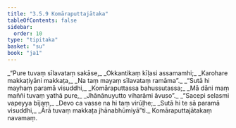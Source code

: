 ```yaml
---
title: "3.5.9 Komāraputtajātaka"
tableOfContents: false
sidebar:
  order: 10
type: "tipitaka"
basket: "su"
book: "ja1"
---
```



<DynamicBreadcrumb />

<Division number="145" book="ja1" bookNo="22" page="294">

<Paragraph number="870" type="verses" book="ja1">
_“Pure tuvaṃ sīlavataṃ sakāse,_  
_Okkantikaṃ kīḷasi assamamhi;_  
_Karohare makkaṭiyāni makkaṭa,_  
_Na taṃ mayaṃ sīlavataṃ ramāma”._  

</Paragraph>

</Division>
<Division number="146" book="ja1" bookNo="22" page="294">

<Paragraph number="871" type="verses" book="ja1">
_“Sutā hi mayhaṃ paramā visuddhi,_  
_Komāraputtassa bahussutassa;_  
_Mā dāni maṃ maññi tuvaṃ yathā pure,_  
_Jhānānuyutto viharāmi āvuso”._  

</Paragraph>

</Division>
<Division number="147" book="ja1" bookNo="22" page="294">

<Paragraph number="872" type="verses" book="ja1">
_“Sacepi selasmi vapeyya bījaṃ,_  
_Devo ca vasse na hi taṃ virūḷhe;_  
_Sutā hi te sā paramā visuddhi,_  
_Ārā tuvaṃ makkaṭa jhānabhūmiyā”ti._  


</Paragraph>
</Division>

<Paragraph number="873" type="center" book="ja1">
Komāraputtajātakaṃ navamaṃ.
</Paragraph>